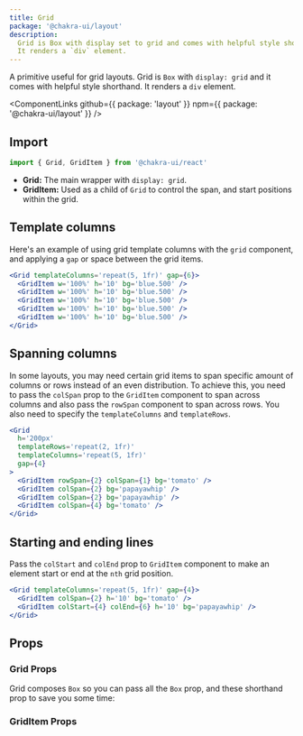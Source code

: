 ```yaml
---
title: Grid
package: '@chakra-ui/layout'
description:
  Grid is Box with display set to grid and comes with helpful style shorthand.
  It renders a `div` element.
---
```


A primitive useful for grid layouts. Grid is `Box` with `display: grid` and it
comes with helpful style shorthand. It renders a `div` element.

<ComponentLinks
  github={{ package: 'layout' }}
  npm={{ package: '@chakra-ui/layout' }}
/>

<carbon-ad></carbon-ad>

## Import

```js
import { Grid, GridItem } from '@chakra-ui/react'
```

- **Grid:** The main wrapper with `display: grid`.
- **GridItem:** Used as a child of `Grid` to control the span, and start
  positions within the grid.

## Template columns

Here's an example of using grid template columns with the `grid` component, and
applying a `gap` or space between the grid items.

```jsx
<Grid templateColumns='repeat(5, 1fr)' gap={6}>
  <GridItem w='100%' h='10' bg='blue.500' />
  <GridItem w='100%' h='10' bg='blue.500' />
  <GridItem w='100%' h='10' bg='blue.500' />
  <GridItem w='100%' h='10' bg='blue.500' />
  <GridItem w='100%' h='10' bg='blue.500' />
</Grid>
```

## Spanning columns

In some layouts, you may need certain grid items to span specific amount of
columns or rows instead of an even distribution. To achieve this, you need to
pass the `colSpan` prop to the `GridItem` component to span across columns and
also pass the `rowSpan` component to span across rows. You also need to specify
the `templateColumns` and `templateRows`.

```jsx
<Grid
  h='200px'
  templateRows='repeat(2, 1fr)'
  templateColumns='repeat(5, 1fr)'
  gap={4}
>
  <GridItem rowSpan={2} colSpan={1} bg='tomato' />
  <GridItem colSpan={2} bg='papayawhip' />
  <GridItem colSpan={2} bg='papayawhip' />
  <GridItem colSpan={4} bg='tomato' />
</Grid>
```

## Starting and ending lines

Pass the `colStart` and `colEnd` prop to `GridItem` component to make an element
start or end at the `nth` grid position.

```jsx
<Grid templateColumns='repeat(5, 1fr)' gap={4}>
  <GridItem colSpan={2} h='10' bg='tomato' />
  <GridItem colStart={4} colEnd={6} h='10' bg='papayawhip' />
</Grid>
```

## Props

### Grid Props

Grid composes `Box` so you can pass all the `Box` prop, and these shorthand prop
to save you some time:

<PropsTable of='Grid' />

### GridItem Props

<PropsTable of='GridItem' />
